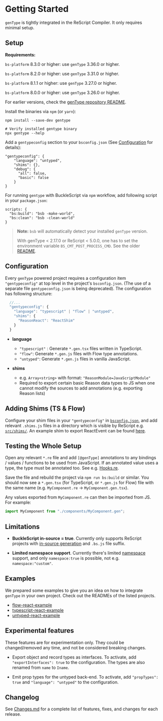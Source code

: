 # Getting Started

`genType` is tightly integrated in the ReScript Compiler. It only requires minimal setup.

## Setup

<Warn>

**Requirements:**

`bs-platform` 8.3.0 or higher: use `genType` 3.36.0 or higher.

`bs-platform` 8.2.0 or higher: use `genType` 3.31.0 or higher.

`bs-platform` 8.1.1 or higher: use `genType` 3.27.0 or higher.

`bs-platform` 8.0.0 or higher: use `genType` 3.26.0 or higher.

For earlier versions, check the [genType repository README](https://github.com/reason-association/genType).

</Warn>

Install the binaries via `npm` (or `yarn`):

```
npm install --save-dev gentype

# Verify installed gentype binary
npx gentype --help
```

Add a `gentypeconfig` section to your `bsconfig.json` (See [Configuration](#configuration) for details):

```
"gentypeconfig": {
    "language": "untyped",
    "shims": {},
    "debug": {
      "all": false,
      "basic": false
    }
}
```

For running `gentype` with BuckleScript via `npm` workflow, add following script in your `package.json`:

```
scripts: {
  "bs:build": "bsb -make-world",
  "bs:clean": "bsb -clean-world"
}
```

> **Note:** `bsb` will automatically
> detect your installed `genType` version.
>
> With genType < 2.17.0 or ReScript < 5.0.0, one has to set
> the environment variable `BS_CMT_POST_PROCESS_CMD`. See the older
> [README](https://github.com/reason-association/genType/blob/v2.16.0/README.md).

## Configuration

Every `genType` powered project requires a configuration item `"gentypeconfig"`
at top level in the project's `bsconfig.json`. (The use of a separate file
`gentypeconfig.json` is being deprecated). The configuration has following
structure:

```js
  //...
  "gentypeconfig": {
    "language": "typescript" | "flow" | "untyped",
    "shims": {
      "ReasonReact": "ReactShim"
    }
  }
```

- **language**

  - `"typescript"` : Generate `*.gen.tsx` files written in TypeScript.
  - `"flow"`: Generate `*.gen.js` files with Flow type annotations.
  - `"untyped"`: Generate `*.gen.js` files in vanilla JavaScript.

- **shims**
  - e.g. `Array<string>` with format: `"ReasonModule=JavaScriptModule"`
  - Required to export certain basic Reason data types to JS when one cannot modify the sources to add annotations (e.g. exporting Reason lists)

## Adding Shims (TS & Flow)

Configure your shim files in your `"gentypeconfig"` in
[`bsconfig.json`](https://github.com/reason-association/genType/blob/master/examples/typescript-react-example/bsconfig.json), and add
relevant `.shims.js` files in a directory which is visible by ReScript e.g.
[`src/shims/`](https://github.com/reason-association/genType/blob/master/examples/typescript-react-example/src/shims). An example shim to
export ReactEvent can be found
[here](https://github.com/reason-association/genType/blob/master/examples/typescript-react-example/src/shims/ReactEvent.shim.ts).

## Testing the Whole Setup

Open any relevant `*.re` file and add `[@genType]` annotations to any bindings
/ values / functions to be used from JavaScript. If an annotated value uses a
type, the type must be annotated too. See e.g.
[Hooks.re](https://github.com/reason-association/genType/blob/master/examples/typescript-react-example/src/Hooks.res).

Save the file and rebuild the project via `npm run bs:build` or similar. You
should now see a `*.gen.tsx` (for TypeScript, or `*.gen.js` for Flow) file with
the same name (e.g. `MyComponent.re` -> `MyComponent.gen.tsx`).

Any values exported from `MyComponent.re` can then be imported from JS. For
example:

```js
import MyComponent from "./components/MyComponent.gen";
```

## Limitations

- **BuckleScript in-source = true**. Currently only supports ReScript
projects with [in-source generation](/docs/manual/latest/build-configuration#package-specs) and `.bs.js` file suffix.

- **Limited namespace support**. Currently there's limited [namespace](/docs/manual/latest/build-configuration#name-namespace) support, and only `namespace:true` is possible, not e.g. `namespace:"custom"`.

## Examples

We prepared some examples to give you an idea on how to integrate `genType` in
your own project. Check out the READMEs of the listed projects.

- [flow-react-example](https://github.com/reason-association/genType/tree/master/examples/flow-react-example)
- [typescript-react-example](https://github.com/reason-association/genType/tree/master/examples/typescript-react-example)
- [untyped-react-example](https://github.com/reason-association/genType/tree/master/examples/untyped-react-example)

## Experimental features

These features are for experimentation only. They could be changed/removed any
time, and not be considered breaking changes.

- Export object and record types as interfaces. To activate, add
`"exportInterfaces": true` to the configuration. The types are also renamed
from `name` to `Iname`.

- Emit prop types for the untyped back-end. To activate, add `"propTypes":
true` and `"language": "untyped"` to the configuration.

## Changelog

See [Changes.md](https://github.com/reason-association/genType/blob/master/Changes.md) for a
complete list of features, fixes, and changes for each release.
